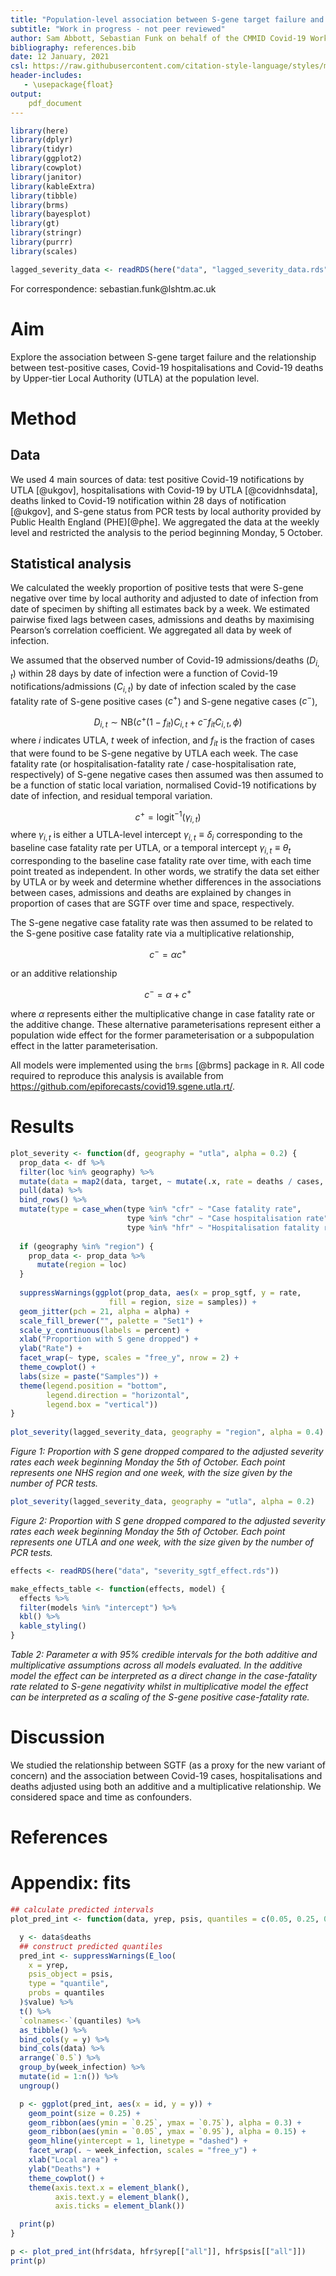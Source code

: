 ```yaml
---
title: "Population-level association between S-gene target failure and the relationship between cases, hospitalisations and deaths of Covid-19"
subtitle: "Work in progress - not peer reviewed"
author: Sam Abbott, Sebastian Funk on behalf of the CMMID Covid-19 Working Group
bibliography: references.bib
date: 12 January, 2021
csl: https://raw.githubusercontent.com/citation-style-language/styles/master/apa-numeric-superscript-brackets.csl
header-includes:
   - \usepackage{float}
output:
    pdf_document
---
```


```r
library(here)
library(dplyr)
library(tidyr)
library(ggplot2)
library(cowplot)
library(janitor)
library(kableExtra)
library(tibble)
library(brms)
library(bayesplot)
library(gt)
library(stringr)
library(purrr)
library(scales)

lagged_severity_data <- readRDS(here("data", "lagged_severity_data.rds"))
```

For correspondence: sebastian.funk@lshtm.ac.uk

# Aim

Explore the association between S-gene target failure and the relationship between test-positive cases, Covid-19 hospitalisations and Covid-19 deaths by Upper-tier Local Authority (UTLA) at the population level.

# Method

## Data

We used 4 main sources of data: test positive Covid-19 notifications by UTLA [@ukgov], hospitalisations with Covid-19 by UTLA [@covidnhsdata], deaths linked to Covid-19 notification within 28 days of notification [@ukgov], and S-gene status from PCR tests by local authority provided by Public Health England (PHE)[@phe]. We aggregated the data at the weekly level and restricted the analysis to the period beginning Monday, 5 October.

## Statistical analysis

We calculated the weekly proportion of positive tests that were S-gene negative over time by local authority and adjusted to date of infection from date of specimen by shifting all estimates back by a week. We estimated pairwise fixed lags between cases, admissions and deaths by maximising Pearson's correlation coefficient. We aggregated all data by week of infection.

We assumed that the observed number of Covid-19 admissions/deaths ($D_{i,t}$) within 28 days by date of infection were a function of Covid-19 notifications/admissions ($C_{i,t}$) by date of infection scaled by the case fatality rate of S-gene positive cases ($c^+$) and S-gene negative cases ($c^-$),

$$D_{i,t} \sim \mathrm{NB}\left(c^{+}\left(1-f_{it}\right)C_{i,t} + c^{-}f_{it}C_{i,t},  \phi \right)$$
where $i$ indicates UTLA, $t$ week of infection, and $f_{it}$ is the fraction of cases that were found to be S-gene negative by UTLA each week. The case fatality rate (or hospitalisation-fatality rate / case-hospitalisation rate, respectively) of S-gene negative cases then assumed was then assumed to be a function of static local variation, normalised Covid-19 notifications by date of infection, and residual temporal variation.

$$c^{+} = \mathrm{logit}^{-1}\left(\gamma_{i,t}\right)$$
where $\gamma_{i,t}$ is either a UTLA-level intercept $\gamma_{i,t}\equiv \delta_i$ corresponding to the baseline case fatality rate per UTLA, or a temporal intercept $\gamma_{i,t}\equiv \theta_t$ corresponding to the baseline case fatality rate over time, with each time point treated as independent. In other words, we stratify the data set either by UTLA or by week and determine whether differences in the associations between cases, admissions and deaths are explained by changes in proportion of cases that are SGTF over time and space, respectively.

The S-gene negative case fatality rate was then assumed to be related to the S-gene positive case fatality rate via a multiplicative relationship,

$$c^{-} = \alpha c^{+}$$

or an additive relationship

$$c^{-} = \alpha + c^{+}$$

where $\alpha$ represents either the multiplicative change in case fatality rate or the additive change. These alternative parameterisations represent either a population wide effect for the former parameterisation or a subpopulation effect in the latter parameterisation.

All models were implemented using the `brms` [@brms] package in `R`. All code required to reproduce this analysis is available from [https://github.com/epiforecasts/covid19.sgene.utla.rt/](https://github.com/epiforecasts/covid19.sgene.utla.rt/).

# Results


```r
plot_severity <- function(df, geography = "utla", alpha = 0.2) {
  prop_data <- df %>% 
  filter(loc %in% geography) %>%
  mutate(data = map2(data, target, ~ mutate(.x, rate = deaths / cases, type = .y))) %>% 
  pull(data) %>% 
  bind_rows() %>% 
  mutate(type = case_when(type %in% "cfr" ~ "Case fatality rate",
                          type %in% "chr" ~ "Case hospitalisation rate",
                          type %in% "hfr" ~ "Hospitalisation fatality rate"))
  
  if (geography %in% "region") {
    prop_data <- prop_data %>% 
      mutate(region = loc)
  }
  
  suppressWarnings(ggplot(prop_data, aes(x = prop_sgtf, y = rate,
                      fill = region, size = samples)) +
  geom_jitter(pch = 21, alpha = alpha) +
  scale_fill_brewer("", palette = "Set1") +
  scale_y_continuous(labels = percent) +
  xlab("Proportion with S gene dropped") +
  ylab("Rate") +
  facet_wrap(~ type, scales = "free_y", nrow = 2) +
  theme_cowplot() +
  labs(size = paste("Samples")) +
  theme(legend.position = "bottom",
        legend.direction = "horizontal",
        legend.box = "vertical"))
}
  
plot_severity(lagged_severity_data, geography = "region", alpha = 0.4)
```

*Figure 1: Proportion with S gene dropped compared to the adjusted severity rates each week beginning Monday the 5th of October. Each point represents one NHS region and one week, with the size given by the number of PCR tests.*


```r
plot_severity(lagged_severity_data, geography = "utla", alpha = 0.2)
```

*Figure 2: Proportion with S gene dropped compared to the adjusted severity rates each week beginning Monday the 5th of October. Each point represents one UTLA and one week, with the size given by the number of PCR tests.*




```r
effects <- readRDS(here("data", "severity_sgtf_effect.rds"))

make_effects_table <- function(effects, model) {
  effects %>%
  filter(models %in% "intercept") %>% 
  kbl() %>%
  kable_styling()
}

```
*Table 2: Parameter $\alpha$ with 95% credible intervals for the both additive and multiplicative assumptions across all models evaluated. In the additive model the effect can be interpreted as a direct change in the case-fatality rate related to S-gene negativity whilst in multiplicative model the effect can be interpreted as a scaling of the S-gene positive case-fatality rate.*


# Discussion

We studied the relationship between SGTF (as a proxy for the new variant of concern) and the association between Covid-19 cases, hospitalisations and deaths adjusted using both an additive and a multiplicative relationship. We considered space and time as confounders.

# References

<div id = 'refs'></div>

# Appendix: fits

```r
## calculate predicted intervals
plot_pred_int <- function(data, yrep, psis, quantiles = c(0.05, 0.25, 0.5, 0.75, 0.95)) {

  y <- data$deaths
  ## construct predicted quantiles
  pred_int <- suppressWarnings(E_loo(
    x = yrep,
    psis_object = psis,
    type = "quantile",
    probs = quantiles
  )$value) %>%
  t() %>%
  `colnames<-`(quantiles) %>%
  as_tibble() %>%
  bind_cols(y = y) %>%
  bind_cols(data) %>%
  arrange(`0.5`) %>%
  group_by(week_infection) %>%
  mutate(id = 1:n()) %>%
  ungroup()

  p <- ggplot(pred_int, aes(x = id, y = y)) +
    geom_point(size = 0.25) +
    geom_ribbon(aes(ymin = `0.25`, ymax = `0.75`), alpha = 0.3) +
    geom_ribbon(aes(ymin = `0.05`, ymax = `0.95`), alpha = 0.15) +
    geom_hline(yintercept = 1, linetype = "dashed") +
    facet_wrap(. ~ week_infection, scales = "free_y") +
    xlab("Local area") +
    ylab("Deaths") +
    theme_cowplot() +
    theme(axis.text.x = element_blank(),
          axis.text.y = element_blank(),
          axis.ticks = element_blank())

  print(p)
}

p <- plot_pred_int(hfr$data, hfr$yrep[["all"]], hfr$psis[["all"]])
print(p)
```

